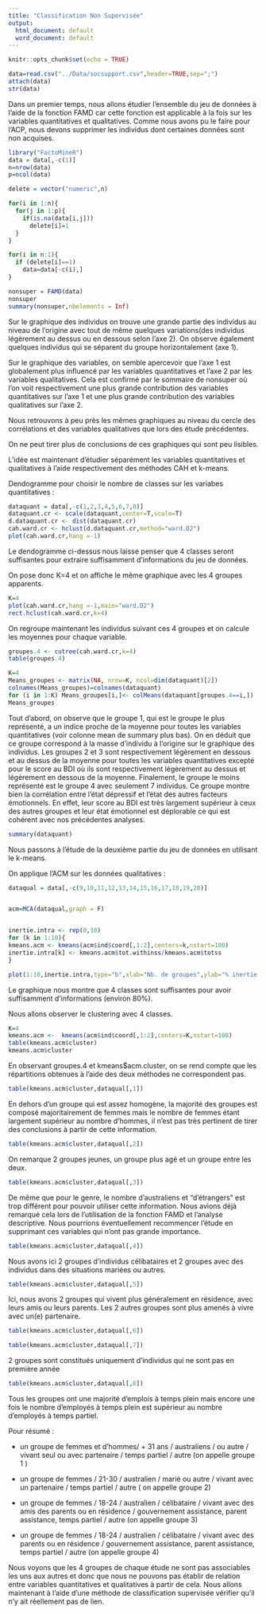 ```yaml
---
title: "Classification Non Supervisée"
output:
  html_document: default
  word_document: default
---
```


```r
knitr::opts_chunk$set(echo = TRUE)
```

```r
data=read.csv("../Data/socsupport.csv",header=TRUE,sep=";")
attach(data)
str(data)
```



Dans un premier temps, nous allons étudier l'ensemble du jeu de données à l'aide de la fonction FAMD car cette fonction est applicable à la fois sur les variables quantitatives et qualitatives. Comme nous avons pu le faire pour l'ACP, nous devons supprimer les individus dont certaines données sont non acquises.




```r
library("FactoMineR")
data = data[,-c(1)]
n=nrow(data)
p=ncol(data)

delete = vector("numeric",n)

for(i in 1:n){
  for(j in 1:p){
    if(is.na(data[i,j]))
      delete[i]=1
  }
}

for(i in n:1){
  if (delete[i]==1)
    data=data[-c(i),]
}

nonsuper = FAMD(data)
nonsuper
summary(nonsuper,nbelements = Inf)

```




Sur le graphique des individus on trouve une grande partie des individus au niveau de l'origine avec tout de même quelques variations(des individus légèrement au dessus ou en dessous selon l'axe 2). On observe également quelques individus qui se séparent du groupe horizontalement (axe 1).

Sur le graphique des variables, on semble apercevoir que l'axe 1 est globalement plus influencé par les variables quantitatives et l'axe 2 par les variables qualitatives. Cela est confirmé par le sommaire de nonsuper où l'on voit respectivement une plus grande contribution des variables quantitatives sur l'axe 1 et une plus grande contribution des variables qualitatives sur l'axe 2.

Nous retrouvons à peu près les mêmes graphiques au niveau du cercle des corrélations et des variables qualitatives que lors des étude précédentes.

On ne peut tirer plus de conclusions de ces graphiques qui sont peu lisibles.


L'idée est maintenant d'étudier séparément les variables quantitatives et qualitatives à l'aide respectivement des méthodes CAH et k-means.

Dendogramme pour choisir le nombre de classes sur les variabes quantitatives : 

```r
dataquant = data[,-c(1,2,3,4,5,6,7,8)]
dataquant.cr <- scale(dataquant,center=T,scale=T)
d.dataquant.cr <- dist(dataquant.cr)
cah.ward.cr <- hclust(d.dataquant.cr,method="ward.D2")
plot(cah.ward.cr,hang =-1)
```



Le dendogramme ci-dessus nous laisse penser que 4 classes seront suffisantes pour extraire suffisamment d'informations du jeu de données.
 
On pose donc K=4 et on affiche le même graphique avec les 4 groupes apparents.



```r

K=4
plot(cah.ward.cr,hang =-1,main="ward.D2")      
rect.hclust(cah.ward.cr,k=4)

```


On regroupe maintenant les individus suivant ces 4 groupes et on calcule les moyennes pour chaque variable.
```r
groupes.4 <- cutree(cah.ward.cr,k=4)
table(groupes.4) 

K=4
Means_groupes <- matrix(NA, nrow=K, ncol=dim(dataquant)[2])
colnames(Means_groupes)=colnames(dataquant)
for (i in 1:K) Means_groupes[i,]<- colMeans(dataquant[groupes.4==i,])
Means_groupes

```






Tout d'abord, on observe que le groupe 1, qui est le groupe le plus représenté, a un indice proche de la moyenne pour toutes les variables quantitatives (voir colonne mean de summary plus bas). On en déduit que ce groupe correspond à la masse d'individu à l'origine sur le graphique des individus. Les groupes 2 et 3 sont respectivement légèrement en dessous et au dessus de la moyenne pour toutes les variables quantitatives excepté pour le score au BDI où ils sont respectivement légèrement au dessus et légèrement en dessous de la moyenne. Finalement, le groupe le moins représenté est le groupe 4 avec seulement 7 individus. Ce groupe montre bien la corrélation entre l'état dépressif et l'état des autres facteurs émotionnels. En effet, leur score au BDI est très largement supérieur à ceux des autres groupes et leur état émotionnel est déplorable ce qui est cohérent avec nos précédentes analyses. 




```r
summary(dataquant)
```


Nous passons à l'étude de la deuxième partie du jeu de données en utilisant le k-means.

On applique l'ACM sur les données qualitatives :


```r


dataqual = data[,-c(9,10,11,12,13,14,15,16,17,18,19,20)]


acm=MCA(dataqual,graph = F)



```

```r

inertie.intra <- rep(0,10)
for (k in 1:10){
kmeans.acm <- kmeans(acm$ind$coord[,1:2],centers=k,nstart=100)
inertie.intra[k] <- kmeans.acm$tot.withinss/kmeans.acm$totss
}

plot(1:10,inertie.intra,type="b",xlab="Nb. de groupes",ylab="% inertie intra")

```



Le graphique nous montre que 4 classes sont suffisantes pour avoir suffisamment d'informations (environ 80%).

Nous allons observer le clustering avec 4 classes.



```r

K=4
kmeans.acm <-  kmeans(acm$ind$coord[,1:2],centers=K,nstart=100)
table(kmeans.acm$cluster)
kmeans.acm$cluster

```

 
En observant groupes.4 et kmeans$acm.cluster, on se rend compte que les répartitions obtenues à l'aide des deux méthodes ne correspondent pas.
 

 
```r
table(kmeans.acm$cluster,dataqual[,1])
```



En dehors d'un groupe qui est assez homogène, la majorité des groupes est composé majoritairement de femmes mais le nombre de femmes étant largement supérieur au nombre d'hommes, il n'est pas très pertinent de tirer des conclusions à partir de cette information.





```r
table(kmeans.acm$cluster,dataqual[,2])
```



On remarque 2 groupes jeunes, un groupe plus agé et un groupe entre les deux.



```r
table(kmeans.acm$cluster,dataqual[,3])
```




De même que pour le genre, le nombre d'australiens et "d'étrangers" est trop différent pour pouvoir utiliser cette information. Nous avions déjà remarqué cela lors de l'utilisation de la fonction FAMD et l'analyse descriptive. Nous pourrions éventuellement recommencer l'étude en supprimant ces variables qui n'ont pas grande importance.




```r
table(kmeans.acm$cluster,dataqual[,4])
```




Nous avons ici 2 groupes d'individus célibataires et 2 groupes avec des individus dans des situations mariées ou autres.



```r
table(kmeans.acm$cluster,dataqual[,5])
```



Ici, nous avons 2 groupes qui vivent plus généralement en résidence, avec leurs amis ou leurs parents. Les 2 autres groupes sont plus amenés à vivre avec un(e) partenaire. 





```r
table(kmeans.acm$cluster,dataqual[,6])
```





```r
table(kmeans.acm$cluster,dataqual[,7])
```


2 groupes sont constitués uniquement d'individus qui ne sont pas en première année

```r
table(kmeans.acm$cluster,dataqual[,8])
```


Tous les groupes ont une majorité d'emplois à temps plein mais encore une fois le nombre d'employés à temps plein est supérieur au nombre d'employés à temps partiel.

Pour résumé :


  - un groupe de femmes et d'hommes/ + 31 ans / australiens / ou autre / vivant seul ou avec partenaire / temps partiel /  autre  (on appelle groupe 1 )
  
  
  - un groupe de femmes / 21-30 / australien / marié ou autre / vivant avec un partenaire / temps partiel / autre ( on appelle groupe 2)
  
  
  
  - un groupe de femmes / 18-24 / australien / célibataire / vivant avec des amis des parents ou en résidence / gouvernement assistance, parent assistance, temps partiel / autre (on appelle groupe 3)
  
  
  - un groupe de femmes / 18-24 / australien / célibataire / vivant avec  des parents ou en résidence / gouvernement assistance, parent assistance, temps partiel / autre (on appelle groupe 4)


Nous voyons que les 4 groupes de chaque étude ne sont pas associables les uns aux autres et donc que nous ne pouvons pas établir de relation entre variables quantitatives et qualitatives à partir de cela. Nous allons maintenant à l'aide d'une méthode de classification supervisée vérifier qu'il n'y ait réellement pas de lien. 




